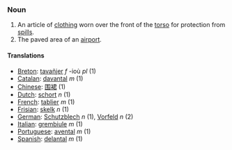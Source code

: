 ===Noun===

# An article of [[clothing]] worn over the front of the [[torso]] for protection from [[spill]]s.
# The paved area of an [[airport]].

====Translations====
*[[Breton]]: [[tavañjer]] ''f'' -ioù ''pl'' (1)
*[[Catalan]]: [[davantal]] ''m'' (1)
*[[Chinese]]: [[围裙]] (1)
*[[Dutch]]: [[schort]] ''n'' (1)
*[[French]]: [[tablier]] ''m'' (1)
*[[Frisian]]: [[skelk]] ''n'' (1)
*[[German]]: [[Schutzblech]] ''n'' (1), [[Vorfeld]] ''n'' (2)
*[[Italian]]: [[grembiule]] ''m'' (1)
*[[Portuguese]]: [[avental]] ''m'' (1)
*[[Spanish]]: [[delantal]] ''m'' (1)